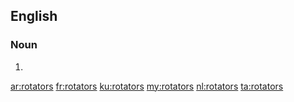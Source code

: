 ==English==

===Noun===
{{head|en|noun plural form}}

# {{plural of|rotator|lang=en}}

[[ar:rotators]]
[[fr:rotators]]
[[ku:rotators]]
[[my:rotators]]
[[nl:rotators]]
[[ta:rotators]]